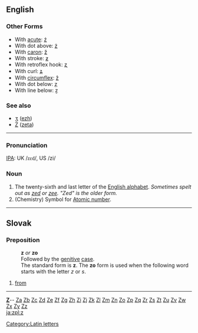== English ==

===Other Forms===
*With [[acute]]: [[ź]]
*With dot above: [[ż]]
*With [[caron]]: [[ž]]
*With stroke: [[ƶ]]
*With retroflex hook: [[ʐ]]
*With curl: [[ʑ]]
*With [[circumflex]]: [[ẑ]]
*With dot below: [[ẓ]]
*With line below: [[ẕ]]
===See also===
*[[ʒ]] ([[ezh]])
*[[Ζ]] ([[zeta]])
----

===Pronunciation===
[[IPA]]: UK /<font style="font-family:lucida sans unicode">zɛd</font>/, US /zi/

===Noun===

#The twenty-sixth and last letter of the [[Appendix:English alphabet|English alphabet]].  ''Sometimes spelt out as [[zed]] or [[zee]].  "Zed" is the older form.''
#(Chemistry) Symbol for [[Atomic number]].
----

== Slovak ==
=== Preposition ===
: '''z''' ''or'' '''zo'''
: Followed by the [[genitive]] [[case]].
: The standard form is '''z'''. The '''zo''' form is used when the following word starts with the letter ''z'' or ''s''.
# [[from]]
----
{{msg:indexletters1}} '''[http://wiktionary.org/w/wiki.phtml?title=Special:Allpages&from=Z Z] '''-- [http://wiktionary.org/w/wiki.phtml?title=Special:Allpages&from=Za Za] [http://wiktionary.org/w/wiki.phtml?title=Special:Allpages&from=Zb Zb] [http://wiktionary.org/w/wiki.phtml?title=Special:Allpages&from=Zc Zc] [http://wiktionary.org/w/wiki.phtml?title=Special:Allpages&from=Zd Zd] [http://wiktionary.org/w/wiki.phtml?title=Special:Allpages&from=Ze Ze] [http://wiktionary.org/w/wiki.phtml?title=Special:Allpages&from=Zf Zf] [http://wiktionary.org/w/wiki.phtml?title=Special:Allpages&from=Zg Zg] [http://wiktionary.org/w/wiki.phtml?title=Special:Allpages&from=Zh Zh] [http://wiktionary.org/w/wiki.phtml?title=Special:Allpages&from=Zi Zi] [http://wiktionary.org/w/wiki.phtml?title=Special:Allpages&from=Zj Zj] [http://wiktionary.org/w/wiki.phtml?title=Special:Allpages&from=Zk Zk] [http://wiktionary.org/w/wiki.phtml?title=Special:Allpages&from=Zl Zl] [http://wiktionary.org/w/wiki.phtml?title=Special:Allpages&from=Zm Zm] [http://wiktionary.org/w/wiki.phtml?title=Special:Allpages&from=Zn Zn] [http://wiktionary.org/w/wiki.phtml?title=Special:Allpages&from=Zo Zo] [http://wiktionary.org/w/wiki.phtml?title=Special:Allpages&from=Zp Zp] [http://wiktionary.org/w/wiki.phtml?title=Special:Allpages&from=Zq Zq] [http://wiktionary.org/w/wiki.phtml?title=Special:Allpages&from=Zr Zr] [http://wiktionary.org/w/wiki.phtml?title=Special:Allpages&from=Zs Zs] [http://wiktionary.org/w/wiki.phtml?title=Special:Allpages&from=Zt Zt] [http://wiktionary.org/w/wiki.phtml?title=Special:Allpages&from=Zu Zu] [http://wiktionary.org/w/wiki.phtml?title=Special:Allpages&from=Zv Zv] [http://wiktionary.org/w/wiki.phtml?title=Special:Allpages&from=Zw Zw] [http://wiktionary.org/w/wiki.phtml?title=Special:Allpages&from=Zx Zx] [http://wiktionary.org/w/wiki.phtml?title=Special:Allpages&from=Zy Zy] [http://wiktionary.org/w/wiki.phtml?title=Special:Allpages&from=Zz Zz] <br>
{{msg:indexletters2}}
[[Category:Latin letters]]
[[ja:z]][[pl:z]]